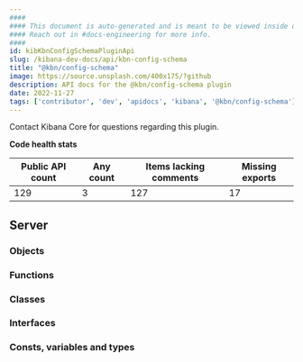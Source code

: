 ```yaml
---
####
#### This document is auto-generated and is meant to be viewed inside our experimental, new docs system.
#### Reach out in #docs-engineering for more info.
####
id: kibKbnConfigSchemaPluginApi
slug: /kibana-dev-docs/api/kbn-config-schema
title: "@kbn/config-schema"
image: https://source.unsplash.com/400x175/?github
description: API docs for the @kbn/config-schema plugin
date: 2022-11-27
tags: ['contributor', 'dev', 'apidocs', 'kibana', '@kbn/config-schema']
---
```




Contact Kibana Core for questions regarding this plugin.

**Code health stats**

| Public API count  | Any count | Items lacking comments | Missing exports |
|-------------------|-----------|------------------------|-----------------|
| 129 | 3 | 127 | 17 |

## Server

### Objects
<DocDefinitionList data={kbnConfigSchemaObj.server.objects}/>

### Functions
<DocDefinitionList data={kbnConfigSchemaObj.server.functions}/>

### Classes
<DocDefinitionList data={kbnConfigSchemaObj.server.classes}/>

### Interfaces
<DocDefinitionList data={kbnConfigSchemaObj.server.interfaces}/>

### Consts, variables and types
<DocDefinitionList data={kbnConfigSchemaObj.server.misc}/>

